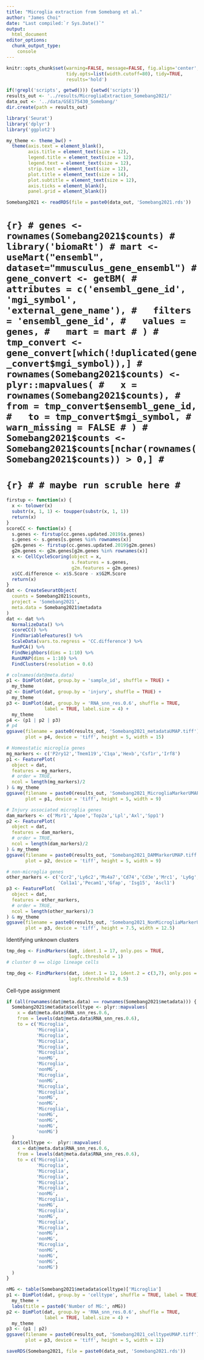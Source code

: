 ---
title: "Microglia extraction from Somebang et al."
author: "James Choi"
date: "Last compiled:`r Sys.Date()`"
output: 
  html_document
editor_options:
  chunk_output_type: 
    console
---

```{r setup, include=FALSE}
knitr::opts_chunk$set(warning=FALSE, message=FALSE, fig.align='center', 
                      tidy.opts=list(width.cutoff=80), tidy=TRUE,
                      results='hold')
```

```{r}
if(!grepl('scripts', getwd())) {setwd('scripts')}
results_out <- '../results/MicrogliaExtraction_Somebang2021/'
data_out <- '../data/GSE175430_Somebang/'
dir.create(path = results_out)
```

```{r}
library('Seurat')
library('dplyr')
library('ggplot2')
```

```{r}
my_theme <- theme_bw() +
  theme(axis.text = element_blank(),
        axis.title = element_text(size = 12),
        legend.title = element_text(size = 12),
        legend.text = element_text(size = 12),
        strip.text = element_text(size = 12),
        plot.title = element_text(size = 14),
        plot.subtitle = element_text(size = 12),
        axis.ticks = element_blank(), 
        panel.grid = element_blank())
```

```{r}
Somebang2021 <- readRDS(file = paste0(data_out, 'Somebang2021.rds'))
```

# ```{r}
# genes <- rownames(Somebang2021$counts)
# library('biomaRt')
# mart <- useMart("ensembl", dataset="mmusculus_gene_ensembl")
# gene_convert <- getBM(
#   attributes = c('ensembl_gene_id', 'mgi_symbol', 'external_gene_name'),
#   filters = 'ensembl_gene_id',
#   values = genes,
#   mart = mart
# )
# tmp_convert <- gene_convert[which(!duplicated(gene_convert$mgi_symbol)),]
# rownames(Somebang2021$counts) <- plyr::mapvalues(
#   x = rownames(Somebang2021$counts),
#   from = tmp_convert$ensembl_gene_id,
#   to = tmp_convert$mgi_symbol,
#   warn_missing = FALSE
# )
# Somebang2021$counts <- Somebang2021$counts[nchar(rownames(Somebang2021$counts)) > 0,]
# ```
# 
# ```{r}
# # maybe run scruble here
# ```

```{r}
firstup <- function(x) {
  x <- tolower(x)
  substr(x, 1, 1) <- toupper(substr(x, 1, 1))
  return(x)
}
scoreCC <- function(x) {
  s.genes <- firstup(cc.genes.updated.2019$s.genes)
  s.genes <- s.genes[s.genes %in% rownames(x)]
  g2m.genes <- firstup(cc.genes.updated.2019$g2m.genes)
  g2m.genes <- g2m.genes[g2m.genes %in% rownames(x)]
  x <- CellCycleScoring(object = x,
                        s.features = s.genes, 
                        g2m.features = g2m.genes)
  x$CC.difference <- x$S.Score - x$G2M.Score
  return(x)
}
dat <- CreateSeuratObject(
  counts = Somebang2021$counts,
  project = 'Somebang2021',
  meta.data = Somebang2021$metadata
)
dat <- dat %>% 
  NormalizeData() %>% 
  scoreCC() %>% 
  FindVariableFeatures() %>% 
  ScaleData(vars.to.regress = 'CC.difference') %>% 
  RunPCA() %>% 
  FindNeighbors(dims = 1:10) %>% 
  RunUMAP(dims = 1:10) %>% 
  FindClusters(resolution = 0.6)
```

```{r metadata_umap}
# colnames(dat@meta.data)
p1 <- DimPlot(dat, group.by = 'sample_id', shuffle = TRUE) + 
  my_theme
p2 <- DimPlot(dat, group.by = 'injury', shuffle = TRUE) + 
  my_theme
p3 <- DimPlot(dat, group.by = 'RNA_snn_res.0.6', shuffle = TRUE,
              label = TRUE, label.size = 4) + 
  my_theme
p4 <- (p1 | p2 | p3)
# p4
ggsave(filename = paste0(results_out, 'Somebang2021_metadataUMAP.tiff'),
       plot = p4, device = 'tiff', height = 5, width = 15)
```

```{r mg_markers}
# Homeostatic microglia genes
mg_markers <- c('P2ry12','Tmem119','C1qa','Hexb','Csf1r','Irf8')
p1 <- FeaturePlot(
  object = dat, 
  features = mg_markers,
  # order = TRUE, 
  ncol = length(mg_markers)/2
) & my_theme
ggsave(filename = paste0(results_out, 'Somebang2021_MicrogliaMarkerUMAP.tiff'),
       plot = p1, device = 'tiff', height = 5, width = 9)

# Injury associated microglia genes
dam_markers <- c('Msr1','Apoe','Top2a','Lpl','Axl','Spp1')
p2 <- FeaturePlot(
  object = dat, 
  features = dam_markers,
  # order = TRUE,
  ncol = length(dam_markers)/2
) & my_theme
ggsave(filename = paste0(results_out, 'Somebang2021_DAMMarkerUMAP.tiff'),
       plot = p2, device = 'tiff', height = 5, width = 9)

# non-microglia genes
other_markers <- c('Ccr2','Ly6c2','Ms4a7','Cd74','Cd3e','Mrc1', 'Ly6g',
                   'Col1a1','Pecam1','Gfap', 'Isg15', 'Ascl1')
p3 <- FeaturePlot(
  object = dat, 
  features = other_markers,
  # order = TRUE,
  ncol = length(other_markers)/3
) & my_theme
ggsave(filename = paste0(results_out, 'Somebang2021_NonMicrogliaMarkerUMAP.tiff'),
       plot = p3, device = 'tiff', height = 7.5, width = 12.5)
```

Identifying unknown clusters

```{r}
tmp_deg <- FindMarkers(dat, ident.1 = 17, only.pos = TRUE, 
                       logfc.threshold = 1)
# cluster 0 == oligo lineage cells

tmp_deg <- FindMarkers(dat, ident.1 = 12, ident.2 = c(3,7), only.pos = TRUE, 
                       logfc.threshold = 0.5)
```

Cell-type assignment

```{r}
if (all(rownames(dat@meta.data) == rownames(Somebang2021$metadata))) {
  Somebang2021$metadata$celltype <- plyr::mapvalues(
    x = dat@meta.data$RNA_snn_res.0.6,
    from = levels(dat@meta.data$RNA_snn_res.0.6),
    to = c('Microglia',
           'Microglia',
           'Microglia',
           'Microglia',
           'Microglia',
           'Microglia',
           'nonMG',
           'Microglia',
           'nonMG',
           'Microglia',
           'nonMG',
           'Microglia',
           'Microglia',
           'nonMG',
           'nonMG',
           'Microglia',
           'nonMG',
           'nonMG',
           'nonMG',
           'nonMG')
  )
  dat$celltype <-  plyr::mapvalues(
    x = dat@meta.data$RNA_snn_res.0.6,
    from = levels(dat@meta.data$RNA_snn_res.0.6),
    to = c('Microglia',
           'Microglia',
           'Microglia',
           'Microglia',
           'Microglia',
           'Microglia',
           'nonMG',
           'Microglia',
           'nonMG',
           'Microglia',
           'nonMG',
           'Microglia',
           'Microglia',
           'nonMG',
           'nonMG',
           'Microglia',
           'nonMG',
           'nonMG',
           'nonMG',
           'nonMG')
  )
}
```

```{r}
nMG <- table(Somebang2021$metadata$celltype)['Microglia']
p1 <- DimPlot(dat, group.by = 'celltype', shuffle = TRUE, label = TRUE) + 
  my_theme +
  labs(title = paste0('Number of MG:', nMG))
p2 <- DimPlot(dat, group.by = 'RNA_snn_res.0.6', shuffle = TRUE,
              label = TRUE, label.size = 4) + 
  my_theme
p3 <- (p1 | p2)
ggsave(filename = paste0(results_out, 'Somebang2021_celltypeUMAP.tiff'),
       plot = p3, device = 'tiff', height = 5, width = 12)
```

```{r}
saveRDS(Somebang2021, file = paste0(data_out, 'Somebang2021.rds'))
```


